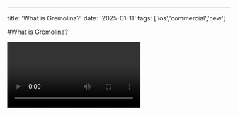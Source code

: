 ---
title: 'What is Gremolina?'
date: '2025-01-11'
tags: ['ios','commercial','new']

#What is Gremolina?

<Video id="2gGNC-Ft4io38po9" />

## Sign up today!
### Find your next event!

